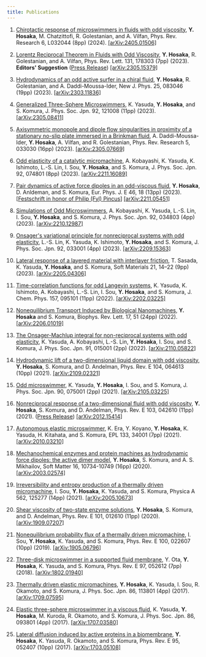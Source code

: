 ```yaml
---
title: Publications
---
```


1.  [Chirotactic response of microswimmers in fluids with odd viscosity](https://doi.org/10.1103/PhysRevResearch.6.L032044),
    **Y. Hosaka**, M. Chatzittofi, R. Golestanian, and A. Vilfan,
    Phys. Rev. Research 6, L032044 (8pp) (2024). [\[arXiv:2405.01506\]](https://arxiv.org/abs/2405.01506)

2.  [Lorentz Reciprocal Theorem in Fluids with Odd Viscosity](https://doi.org/10.1103/PhysRevLett.131.178303),
    **Y. Hosaka**, R. Golestanian, and A. Vilfan,
    Phys. Rev. Lett. 131, 178303 (7pp) (2023). **Editors' Suggestion** ([Press Release](https://www.ds.mpg.de/4035034/231127_Hosaka_Lorentz)) [\[arXiv:2305.15379\]](https://arxiv.org/abs/2305.15379)

3.  [Hydrodynamics of an odd active surfer in a chiral fluid](https://doi.org/10.1088/1367-2630/aceea4),
    **Y. Hosaka**, R. Golestanian, and A. Daddi-Moussa-Ider,
    New J. Phys. 25, 083046 (19pp) (2023). [\[arXiv:2303.11836\]](https://arxiv.org/abs/2303.11836)

4.  [Generalized Three-Sphere Microswimmers](https://doi.org/10.7566/JPSJ.92.121008),
    K. Yasuda, **Y. Hosaka**, and S. Komura,
    J. Phys. Soc. Jpn. 92, 121008 (11pp) (2023). [\[arXiv:2305.08411\]](https://arxiv.org/abs/2305.08411)

5.  [Axisymmetric monopole and dipole flow singularities in proximity of a stationary no-slip plate immersed in a Brinkman fluid](https://doi.org/10.1103/PhysRevResearch.5.033030),
    A. Daddi-Moussa-Ider, **Y. Hosaka**, A. Vilfan, and R. Golestanian,
    Phys. Rev. Research 5, 033030 (16pp) (2023). [\[arXiv:2305.07669\]](https://arxiv.org/abs/2305.07669)

6.  [Odd elasticity of a catalytic micromachine](https://doi.org/10.7566/JPSJ.92.074801),
    A. Kobayashi, K. Yasuda, K. Ishimoto, L.-S. Lin, I. Sou, **Y. Hosaka**, and S. Komura,
    J. Phys. Soc. Jpn. 92, 074801 (8pp) (2023). [\[arXiv:2211.16089\]](https://arxiv.org/abs/2211.16089)

7.  [Pair dynamics of active force dipoles in an odd-viscous fluid](https://doi.org/10.1140/epje/s10189-023-00265-y),
    **Y. Hosaka**, D. Anldeman, and S. Komura,
    Eur. Phys. J. E 46, 18 (13pp) (2023). \[[Festschrift in honor of Philip (Fyl) Pincus](https://link.springer.com/journal/10189/topicalCollection/AC_bd54a1901a518e2ef0f8b85e74f68302)\] [\[arXiv:2211.05451\]](https://arxiv.org/abs/2211.05451)

8.  [Simulations of Odd Microswimmers](https://doi.org/10.7566/JPSJ.92.034803),
    A. Kobayashi, K. Yasuda, L.-S. Lin, I. Sou, **Y. Hosaka**, and S. Komura,
    J. Phys. Soc. Jpn. 92, 034803 (4pp) (2023). [\[arXiv:2210.12987\]](https://arxiv.org/abs/2210.12987)

9.  [Onsager's variational principle for nonreciprocal systems with odd elasticity](https://doi.org/10.7566/JPSJ.92.033001),
    L.-S. Lin, K. Yasuda, K. Ishimoto, **Y. Hosaka**, and S. Komura,
    J. Phys. Soc. Jpn. 92, 033001 (4pp) (2023). [\[arXiv:2209.15363\]](https://arxiv.org/abs/2209.15363)

10. [Lateral response of a layered material with interlayer friction](https://doi.org/10.1080/1539445X.2022.2115514),
    T. Sasada, K. Yasuda, **Y. Hosaka**, and S. Komura,
    Soft Materials 21, 14–22 (9pp) (2023). [\[arXiv:2205.04306\]](https://arxiv.org/abs/2205.04306)

11. [Time-correlation functions for odd Langevin systems](https://doi.org/10.1063/5.0095969),
    K. Yasuda, K. Ishimoto, A. Kobayashi, L.-S. Lin, I. Sou, **Y. Hosaka**, and S. Komura,
    J. Chem. Phys. 157, 095101 (11pp) (2022). [\[arXiv:2202.03225\]](https://arxiv.org/abs/2202.03225)

12. [Nonequilibrium Transport Induced by Biological Nanomachines](https://doi.org/10.1142/S1793048022310026),
    **Y. Hosaka** and S. Komura,
    Biophys. Rev. Lett. 17, 51 (24pp) (2022). [\[arXiv:2206.01019\]](https://arxiv.org/abs/2206.01019)

13. [The Onsager-Machlup integral for non-reciprocal systems with odd elasticity](https://doi.org/10.7566/JPSJ.91.015001),
    K. Yasuda, A. Kobayashi, L.-S. Lin, **Y. Hosaka**, I. Sou, and S. Komura,
    J. Phys. Soc. Jpn. 91, 015001 (2pp) (2022). [\[arXiv:2110.05822\]](https://arxiv.org/abs/2110.05822)

14. [Hydrodynamic lift of a two-dimensional liquid domain with odd viscosity](https://doi.org/10.1103/PhysRevE.104.064613),
    **Y. Hosaka**, S. Komura, and D. Andelman,
    Phys. Rev. E 104, 064613 (10pp) (2021). [\[arXiv:2109.02321\]](https://arxiv.org/abs/2109.02321)

15. [Odd microswimmer](https://doi.org/10.7566/JPSJ.90.075001),
    K. Yasuda, **Y. Hosaka**, I. Sou, and S. Komura,
    J. Phys. Soc. Jpn. 90, 075001 (2pp) (2021). [\[arXiv:2105.03225\]](https://arxiv.org/abs/2105.03225)

16. [Nonreciprocal response of a two-dimensional fluid with odd viscosity](https://doi.org/10.1103/PhysRevE.103.042610),
    **Y. Hosaka**, S. Komura, and D. Andelman,
    Phys. Rev. E 103, 042610 (11pp) (2021). ([Press Release](https://www.tmu.ac.jp/news/topics/30902.html)) [\[arXiv:2012.15414\]](https://arxiv.org/abs/2012.15414)

17. [Autonomous elastic microswimmer](https://doi.org/10.1209/0295-5075/133/34001),
    K. Era, Y. Koyano, **Y. Hosaka**, K. Yasuda, H. Kitahata, and S. Komura,
    EPL 133, 34001 (7pp) (2021). [\[arXiv:2010.03210\]](https://arxiv.org/abs/2010.03210)

18. [Mechanochemical enzymes and protein machines as hydrodynamic force dipoles: the active dimer model](https://doi.org/10.1039/D0SM01138J),
    **Y. Hosaka**, S. Komura, and A. S. Mikhailov,
    Soft Matter 16, 10734-10749 (16pp) (2020). [\[arXiv:2003.02574\]](https://arxiv.org/abs/2003.02574)

19. [Irreversibility and entropy production of a thermally driven micromachine](https://doi.org/10.1016/j.physa.2020.125277),
    I. Sou, **Y. Hosaka**, K. Yasuda, and S. Komura,
    Physica A 562, 125277 (14pp) (2021). [\[arXiv:2005.10673\]](https://arxiv.org/abs/2005.10673)

20. [Shear viscosity of two-state enzyme solutions](https://doi.org/10.1103/PhysRevE.101.012610),
    **Y. Hosaka**, S. Komura, and D. Andelman,
    Phys. Rev. E 101, 012610 (11pp) (2020). [\[arXiv:1909.07207\]](https://arxiv.org/abs/1909.07207)

21. [Nonequilibrium probability flux of a thermally driven micromachine](https://doi.org/10.1103/PhysRevE.100.022607),
    I. Sou, **Y. Hosaka**, K. Yasuda, and S. Komura,
    Phys. Rev. E 100, 022607 (10pp) (2019). [\[arXiv:1905.06796\]](https://arxiv.org/abs/1905.06796)

22. [Three-disk microswimmer in a supported fluid membrane](https://doi.org/10.1103/PhysRevE.97.052612),
    Y. Ota, **Y. Hosaka**, K. Yasuda, and S. Komura,
    Phys. Rev. E 97, 052612 (7pp) (2018). [\[arXiv:1802.01940\]](https://arxiv.org/abs/1802.01940)

23. [Thermally driven elastic micromachines](https://doi.org/10.7566/JPSJ.86.113801),
    **Y. Hosaka**, K. Yasuda, I. Sou, R. Okamoto, and S. Komura,
    J. Phys. Soc. Jpn. 86, 113801 (4pp) (2017). [\[arXiv:1709.07595\]](https://arxiv.org/abs/1709.07595)

24. [Elastic three-sphere microswimmer in a viscous fluid](https://doi.org/10.7566/JPSJ.86.093801),
    K. Yasuda, **Y. Hosaka**, M. Kuroda, R. Okamoto, and S. Komura,
    J. Phys. Soc. Jpn. 86, 093801 (4pp) (2017). [\[arXiv:1707.03580\]](https://arxiv.org/abs/1707.03580)

25. [Lateral diffusion induced by active proteins in a biomembrane](https://doi.org/10.1103/PhysRevE.95.052407),
    **Y. Hosaka**, K. Yasuda, R. Okamoto, and S. Komura,
    Phys. Rev. E 95, 052407 (10pp) (2017). [\[arXiv:1703.05108\]](https://arxiv.org/abs/1703.05108)
